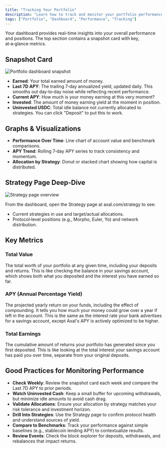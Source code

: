 ```yaml
---
title: "Tracking Your Portfolio"
description: "Learn how to track and monitor your portfolio performance"
tags: ["Portfolio", "Dashboard", "Performance", "Tracking"]
---
```


Your dashboard provides real-time insights into your overall performance and positions. The top section contains a snapshot card with key, at‑a‑glance metrics.

## Snapshot Card

![Portfolio dashboard snapshot](/track%20port/853f437b-b4f9-4a02-acf9-533b2cdb5aaa.png)

- **Earned**: Your total earned amount of money.
- **Last 7D APY**: The trailing 7‑day annualized yield, updated daily. This smooths out day‑to‑day noise while reflecting recent performance.
- **Current APY**: How much is your money earning at this very moment?
- **Invested**: The amount of money earning yield at the moment in position.
- **Uninvested USDC**: Total idle balance not currently allocated to strategies. You can click "Deposit" to put this to work.

## Graphs & Visualizations

- **Performance Over Time**: Line chart of account value and benchmark comparisons.
- **APY Trend**: Rolling 7‑day APY series to track consistency and momentum.
- **Allocation by Strategy**: Donut or stacked chart showing how capital is distributed.

## Strategy Page Deep‑Dive

![Strategy page overview](/track%20port/Screen%20Shot%202025-09-09%20at%2012.52.26%20AM.png)

From the dashboard, open the Strategy page at axal.com/strategy to see:

- Current strategies in use and target/actual allocations.
- Protocol‑level positions (e.g., Morpho, Euler, Yo) and network distribution.

## Key Metrics

### Total Value

The total worth of your portfolio at any given time, including your deposits and returns. This is like checking the balance in your savings account, which shows both what you deposited and the interest you have earned so far.

### APY (Annual Percentage Yield)

The projected yearly return on your funds, including the effect of compounding. It tells you how much your money could grow over a year if left in the account. This is the same as the interest rate your bank advertises for a savings account, except Axal's APY is actively optimized to be higher.

### Total Earnings

The cumulative amount of returns your portfolio has generated since you first deposited. This is like looking at the total interest your savings account has paid you over time, separate from your original deposits.

## Good Practices for Monitoring Performance

- **Check Weekly**: Review the snapshot card each week and compare the Last 7D APY to prior periods.
- **Watch Uninvested Cash**: Keep a small buffer for upcoming withdrawals, but minimize idle amounts to avoid cash drag.
- **Validate Allocations**: Ensure your allocation by strategy matches your risk tolerance and investment horizon.
- **Drill Into Strategies**: Use the Strategy page to confirm protocol health and understand sources of yield.
- **Compare to Benchmarks**: Track your performance against simple baselines (e.g., stablecoin lending APY) to contextualize results.
- **Review Events**: Check the block explorer for deposits, withdrawals, and rebalances that impact returns.
